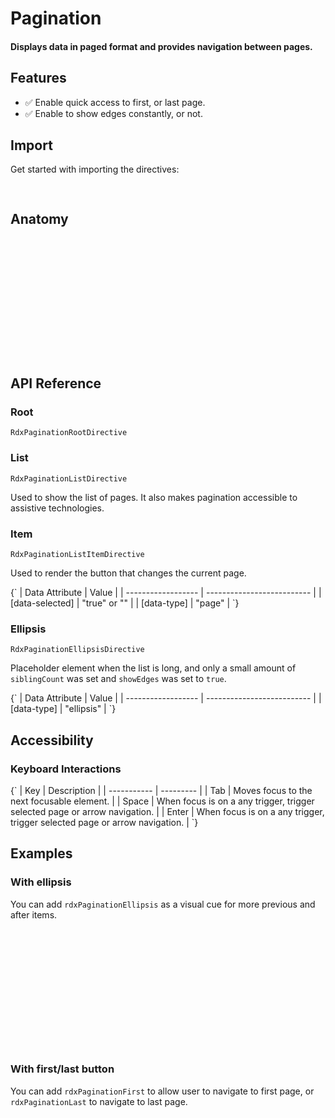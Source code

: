 
<Meta title="Primitives/Pagination" />

# Pagination

####  Displays data in paged format and provides navigation between pages.

<Canvas sourceState="hidden" of={Stories.WithEllipsis} />

## Features

- ✅ Enable quick access to first, or last page.
- ✅ Enable to show edges constantly, or not.

## Import

Get started with importing the directives:

```typescript
import { RdxPaginationModule } from '@radix-ng/primitives/pagination';
```

## Anatomy

```html
<div rdxPaginationRoot>
    <div rdxPaginationList #list="rdxPaginationList">
        <button rdxPaginationFirst></button>
        <button rdxPaginationPrev></button>

        @for (item of list.transformedRange(); track item) {
            <button rdxPaginationListItem [value]="item.value">{{ item.value }}</button>
        }

        <button rdxPaginationNext></button>
        <button rdxPaginationLast></button>
    </div>
</div>
```

## API Reference

### Root

`RdxPaginationRootDirective`

<ArgTypes of={RdxPaginationRootDirective} />

### List

`RdxPaginationListDirective`

Used to show the list of pages. It also makes pagination accessible to assistive technologies.

### Item

`RdxPaginationListItemDirective`

Used to render the button that changes the current page.

<Markdown>
    {`
  | Data Attribute     | Value |
  | ------------------ | -------------------------- |
  | [data-selected]    | "true" or ""   |
  | [data-type]        | "page"        |
  `}
</Markdown>

### Ellipsis

`RdxPaginationEllipsisDirective`

Placeholder element when the list is long, and only a small amount of `siblingCount` was set and `showEdges` was set to `true`.

<Markdown>
    {`
  | Data Attribute     | Value |
  | ------------------ | -------------------------- |
  | [data-type]        | "ellipsis"        |
  `}
</Markdown>

## Accessibility

### Keyboard Interactions

<Markdown>
  {`
  | Key | Description |
  | ----------- | --------- |
  | Tab         | Moves focus to the next focusable element.  |
  | Space       | When focus is on a any trigger, trigger selected page or arrow navigation.    |
  | Enter       | When focus is on a any trigger, trigger selected page or arrow navigation.  |
  `}
</Markdown>

## Examples

### With ellipsis

You can add `rdxPaginationEllipsis` as a visual cue for more previous and after items.

```html
<div rdxPaginationRoot>
    <div rdxPaginationList #list="rdxPaginationList">

        @for (item of list.transformedRange(); track item) {
            @if (item.type == 'page') {
                <button rdxPaginationListItem [value]="item.value">{{ item.value }}</button>
            } @else {
                <div rdxPaginationEllipsis>&#8230;</div>
            }
        }

    </div>
</div>
```

### With first/last button

You can add `rdxPaginationFirst` to allow user to navigate to first page, or `rdxPaginationLast` to navigate to last page.

```html
<div rdxPaginationRoot>
    <div rdxPaginationList #list="rdxPaginationList">
        <button rdxPaginationFirst></button>
        ...
        <button rdxPaginationLast></button>
    </div>
</div>
```
